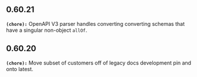 ## 0.60.21
**`(chore):`** OpenAPI V3 parser handles converting converting schemas that have a singular non-object `allOf`.


## 0.60.20
**`(chore):`** Move subset of customers off of legacy docs development pin and onto latest.


